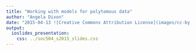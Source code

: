 ```yaml
---
title: "Working with models for polytomous data"
author: "Angela Dixon"
date: "2015-04-13 ![Creative Commons Attribution License](images/cc-by.png)"
output: 
  ioslides_presentation:
    css: ../soc504_s2015_slides.css
---
```


## {.smaller}



